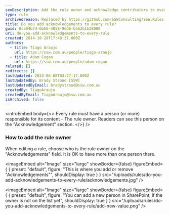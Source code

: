 ```yaml
---
seoDescription: Add the rule owner and acknowledge contributors to every rule in SharePoint.
type: rule
archivedreason: Replaced by https://github.com/SSWConsulting/SSW.Rules.Content/wiki/How-to-Add-an-Acknowledgment
title: Do you add acknowledgements to every rule?
guid: 8ca94b7d-6bb6-4058-96d6-b562b1b28080
uri: do-you-add-acknowledgements-to-every-rule
created: 2014-10-28T17:48:37.000Z
authors:
  - title: Tiago Araujo
    url: https://ssw.com.au/people/tiago-araujo
  - title: Adam Cogan
    url: https://ssw.com.au/people/adam-cogan
related: []
redirects: []
lastUpdated: 2024-06-08T03:27:17.000Z
lastUpdatedBy: Brady Stroud [SSW]
lastUpdatedByEmail: bradystroud@ssw.com.au
createdBy: TiagoAraujo
createdByEmail: TiagoAraujo@ssw.com.au
isArchived: false
---
```


<introEmbed
  body={<>
Every rule must have a person (or more) responsible for its content - The rule owner. Readers can see this person on the "Acknowledgement" section.
  </>}
/>
### How to add the rule owner

When editing a rule, choose who is the rule owner on the "Acknowledgements" field. It is OK to have more than one person there.


<imageEmbed
  alt="Image"
  size="large"
  showBorder={false}
  figureEmbed={ {
    preset: "default",
    figure: "This is where you add or remove \"Acknowledgements\"",
    shouldDisplay: true
  } }
  src="/uploads/rules/do-you-add-acknowledgements-to-every-rule/acknowledgements.jpg"
/>



<imageEmbed
  alt="Image"
  size="large"
  showBorder={false}
  figureEmbed={ {
    preset: "default",
    figure: "You can add a new person in SharePoint, if the owner is not on the list yet",
    shouldDisplay: true
  } }
  src="/uploads/rules/do-you-add-acknowledgements-to-every-rule/add-new-value.png"
/>

